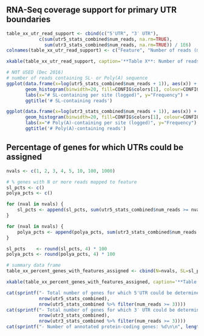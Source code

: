 ## RNA-Seq coverage support for primary UTR boundaries

```r
table_xx_utr_read_support <- cbind(c("5'UTR", "3′ UTR"), 
            c(sum(utr5_stats_combined$num_reads, na.rm=TRUE),
              sum(utr3_stats_combined$num_reads, na.rm=TRUE)) / 1E6)
colnames(table_xx_utr_read_support) <- c("Feature", "Number of reads (millions)")

xkable(table_xx_utr_read_support, caption='**Table X**: Number of reads supporting the primary UTR boundaries (millions)')
```

```r
# NOT USED (Dec 2016)
# number of reads containing SL- or Poly(A) sequence
ggplot(data.frame(x=log(utr5_stats_combined$num_reads + 1)), aes(x)) + 
       geom_histogram(binwidth=20, fill=CONFIG$colors[1], colour=CONFIG$stroke, alpha=0.75) +
       labs(x="# SL-containing per site (logged)", y="Frequency") +
       ggtitle('# SL-containing reads')

ggplot(data.frame(x=log(utr3_stats_combined$num_reads + 1)), aes(x)) + 
       geom_histogram(binwidth=20, fill=CONFIG$colors[1], colour=CONFIG$stroke, alpha=0.75) +
       labs(x="# Poly(A)-containing per site (logged)", y="Frequency") +
       ggtitle('# Poly(A)-containing reads')
```

## Percentage of genes for which UTRs could be assigned

```r
nvals <- c(1, 2, 3, 4, 5, 10, 100, 1000) 

# % genes with N or more reads mapped to feature
sl_pcts <- c()
polya_pcts <- c()

for (nval in nvals) {
	sl_pcts <- append(sl_pcts, sum(utr5_stats_combined$num_reads >= nval) / length(genes))
}

for (nval in nvals) {
	polya_pcts <- append(polya_pcts, sum(utr3_stats_combined$num_reads >= nval) / length(genes))
}

sl_pcts    <- round(sl_pcts, 4) * 100
polya_pcts <- round(polya_pcts, 4) * 100

# summary data frame
table_xx_percent_genes_with_features_assigned <- cbind(N=nvals, SL=sl_pcts, PolyA=polya_pcts)

xkable(table_xx_percent_genes_with_features_assigned, caption='**Table X**: Percent genes containing N or more reads mapping to the specified feature.')
```

```r
cat(sprintf("- Total number of genes for which 5'UTR could be determined: %d (%d with 3+ reads)\n",
            nrow(utr5_stats_combined),
            nrow(utr5_stats_combined %>% filter(num_reads >= 3))))
cat(sprintf("- Total number of genes for which 3′ UTR could be determined: %d (%d with 3+ reads)\n",
            nrow(utr3_stats_combined),
            nrow(utr3_stats_combined %>% filter(num_reads >= 3))))
cat(sprintf("- Number of annotated protein-coding genes: %d\n\n", length(genes)))
```
